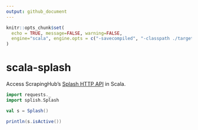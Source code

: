 ```yaml
---
output: github_document
---
```


```r
knitr::opts_chunk$set(
  echo = TRUE, message=FALSE, warning=FALSE, 
  engine="scala", engine.opts = c("-savecompiled", "-classpath ./target/scala-2.12/scala-splash_2.12-0.1.0-SNAPSHOT.jar"), cache=TRUE
)
```

# scala-splash

Access ScrapingHub's [Splash HTTP API](https://splash.readthedocs.io/en/stable/api.html) in Scala.


```scala
import requests._
import splish.Splash

val s = Splash()

println(s.isActive())
```
